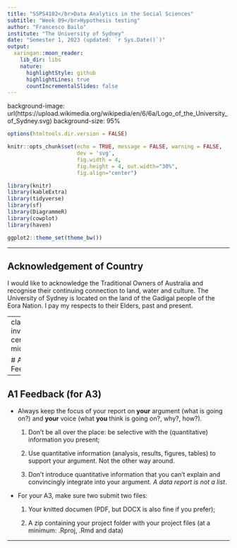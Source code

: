 ```yaml
---
title: "SSPS4102</br>Data Analytics in the Social Sciences"
subtitle: "Week 09</br>Hypothesis testing"
author: "Francesco Bailo"
institute: "The University of Sydney"
date: "Semester 1, 2023 (updated: `r Sys.Date()`)"
output:
  xaringan::moon_reader:
    lib_dir: libs
    nature:
      highlightStyle: github
      highlightLines: true
      countIncrementalSlides: false
---
```


background-image: url(https://upload.wikimedia.org/wikipedia/en/6/6a/Logo_of_the_University_of_Sydney.svg)
background-size: 95%

<style>
pre {
  overflow-x: auto;
}
pre code {
  word-wrap: normal;
  white-space: pre;
}
</style>

```r

options(htmltools.dir.version = FALSE)

knitr::opts_chunk$set(echo = TRUE, message = FALSE, warning = FALSE, 
                      dev = 'svg', 
                      fig.width = 4, 
                      fig.height = 4, out.width="30%",
                      fig.align="center")

library(knitr)
library(kableExtra)
library(tidyverse)
library(sf)
library(DiagrammeR)
library(cowplot)
library(haven)

ggplot2::theme_set(theme_bw())

```

---

## Acknowledgement of Country

I would like to acknowledge the Traditional Owners of Australia and recognise their continuing connection to land, water and culture. The  University of Sydney is located on the land of the Gadigal people  of the Eora Nation. I pay my respects to their Elders, past and present.

---
class: inverse, center, middle

# A1 Feedback

---

## A1 Feedback (for A3)

* Always keep the focus of your report on **your** argument (what is going on?) and **your** voice (what **you** think is going on?, why?, how?). 

    1. Don't be all over the place: be selective with the (quantitative) information you present;
    
    2. Use quantitative information (analysis, results, figures, tables) to support your argument. Not the other way around.
    
    3. Don't introduce quantitative information that you can't explain and convincingly integrate into your argument. *A data report is not a list*. 
    
* For your A3, make sure two submit two files: 

  1. Your knitted documen (PDF, but DOCX is also fine if you prefer);
  
  2. A zip containing your project folder with your project files (at a minimum: .Rproj, .Rmd and data)

---